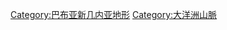 {{Commons cat|Mountain ranges of Papua New Guinea}}

[[Category:巴布亚新几内亚地形‎|Category:巴布亚新几内亚地形‎]]
[[Category:大洋洲山脈|Category:大洋洲山脈]]